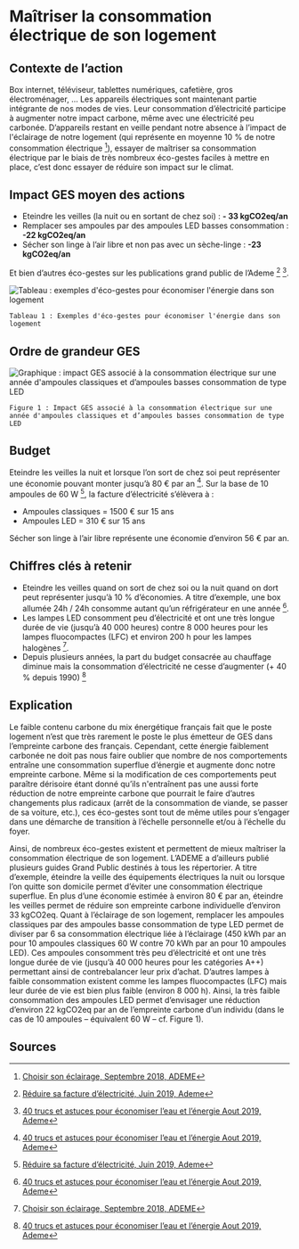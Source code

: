 # Maîtriser la consommation électrique de son logement

## Contexte de l’action

Box internet, téléviseur, tablettes numériques, cafetière, gros électroménager, … Les appareils électriques sont maintenant partie intégrante de nos modes de vies. Leur consommation d’électricité participe à augmenter notre impact carbone, même avec une électricité peu carbonée. D’appareils restant en veille pendant notre absence à l’impact de l'éclairage de notre logement (qui représente en moyenne 10 % de notre consommation électrique [^1]), essayer de maîtriser sa consommation électrique par le biais de très nombreux éco-gestes faciles à mettre en place, c’est donc essayer de réduire son impact sur le climat.

## Impact GES moyen des actions

- Eteindre les veilles (la nuit ou en sortant de chez soi) : **- 33 kgCO2eq/an**
- Remplacer ses ampoules par des ampoules LED basses consommation : **-22 kgCO2eq/an**
- Sécher son linge à l’air libre et non pas avec un sèche-linge : **-23 kgCO2eq/an**

Et bien d’autres éco-gestes sur les publications grand public de l’Ademe [^2] [^3].

![Tableau : exemples d'éco-gestes pour économiser l'énergie dans son logement](/images/actions/maitrise-conso-elec-logement-tab1.jpg)

`Tableau 1 : Exemples d'éco-gestes pour économiser l'énergie dans son logement`

## Ordre de grandeur GES

![Graphique : impact GES associé à la consommation électrique sur une année d'ampoules classiques et d’ampoules basses consommation de type LED](/images/actions/maitrise-conso-elec-logement-fig1.jpg)

`Figure 1 : Impact GES associé à la consommation électrique sur une année d'ampoules classiques et d’ampoules basses consommation de type LED`

## Budget

Eteindre les veilles la nuit et lorsque l’on sort de chez soi peut représenter une économie pouvant monter jusqu’à 80 € par an [^3].
Sur la base de 10 ampoules de 60 W [^2], la facture d’électricité s’élèvera à :

- Ampoules classiques = 1500 € sur 15 ans
- Ampoules LED = 310 € sur 15 ans

Sécher son linge à l’air libre représente une économie d’environ 56 € par an.

## Chiffres clés à retenir

- Eteindre les veilles quand on sort de chez soi ou la nuit quand on dort peut représenter jusqu’à 10 % d’économies. A titre d’exemple, une box allumée 24h / 24h consomme autant qu’un réfrigérateur en une année [^3].
- Les lampes LED consomment peu d’électricité et ont une très longue durée de vie (jusqu’à 40 000 heures) contre 8 000 heures pour les lampes fluocompactes (LFC) et environ 200 h pour les lampes halogènes [^1].
- Depuis plusieurs années, la part du budget consacrée au chauffage diminue mais la consommation d’électricité ne cesse d’augmenter (+ 40 % depuis 1990) [^3]

## Explication

Le faible contenu carbone du mix énergétique français fait que le poste logement n’est que très rarement le poste le plus émetteur de GES dans l’empreinte carbone des français. Cependant, cette énergie faiblement carbonée ne doit pas nous faire oublier que nombre de nos comportements entraîne une consommation superflue d’énergie et augmente donc notre empreinte carbone. Même si la modification de ces comportements peut paraître dérisoire étant donné qu’ils n'entraînent pas une aussi forte réduction de notre empreinte carbone que pourrait le faire d’autres changements plus radicaux (arrêt de la consommation de viande, se passer de sa voiture, etc.), ces éco-gestes sont tout de même utiles pour s’engager dans une démarche de transition à l’échelle personnelle et/ou à l’échelle du foyer.

Ainsi, de nombreux éco-gestes existent et permettent de mieux maîtriser la consommation électrique de son logement. L’ADEME a d’ailleurs publié plusieurs guides Grand Public destinés à tous les répertorier. A titre d’exemple, éteindre la veille des équipements électriques la nuit ou lorsque l’on quitte son domicile permet d’éviter une consommation électrique superflue. En plus d’une économie estimée à environ 80 € par an, éteindre les veilles permet de réduire son empreinte carbone individuelle d’environ 33 kgCO2eq. Quant à l’éclairage de son logement, remplacer les ampoules classiques par des ampoules basse consommation de type LED permet de diviser par 6 sa consommation électrique liée à l’éclairage (450 kWh par an pour 10 ampoules classiques 60 W contre 70 kWh par an pour 10 ampoules LED). Ces ampoules consomment très peu d’électricité et ont une très longue durée de vie (jusqu’à 40 000 heures pour les catégories A++) permettant ainsi de contrebalancer leur prix d’achat. D’autres lampes à faible consommation existent comme les lampes fluocompactes (LFC) mais leur durée de vie est bien plus faible (environ 8 000 h). Ainsi, la très faible consommation des ampoules LED permet d’envisager une réduction d’environ 22 kgCO2eq par an de l’empreinte carbone d’un individu (dans le cas de 10 ampoules – équivalent 60 W – cf. Figure 1).

## Sources

[^1]: [Choisir son éclairage, Septembre 2018, ADEME](https://lesbricoleuses.fr/wp-content/uploads/2018/10/guide-pratique-choisir-son-eclairage.pdf)
[^2]: [Réduire sa facture d’électricité, Juin 2019, Ademe](https://librairie.ademe.fr/changement-climatique-et-energie/1966-reduire-sa-facture-d-electricite-9791029708275.html)
[^3]: [40 trucs et astuces pour économiser l’eau et l’énergie Aout 2019, Ademe](https://librairie.ademe.fr/cadic/1001/guide-pratique-economiser-eau-energie.pdf?modal=false)
